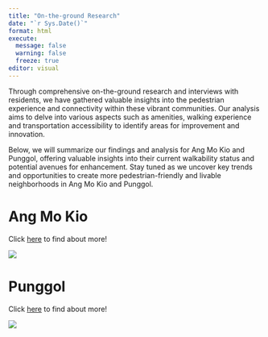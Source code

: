 ```yaml
---
title: "On-the-ground Research"
date: "`r Sys.Date()`"
format: html
execute: 
  message: false
  warning: false
  freeze: true
editor: visual
---
```


Through comprehensive on-the-ground research and interviews with residents, we have gathered valuable insights into the pedestrian experience and connectivity within these vibrant communities. Our analysis aims to delve into various aspects such as amenities, walking experience and transportation accessibility to identify areas for improvement and innovation.

Below, we will summarize our findings and analysis for Ang Mo Kio and Punggol, offering valuable insights into their current walkability status and potential avenues for enhancement. Stay tuned as we uncover key trends and opportunities to create more pedestrian-friendly and livable neighborhoods in Ang Mo Kio and Punggol.

# Ang Mo Kio 

Click [here](AMK.html) to find about more!

![](amk.jpg){fig-align="center"}

# Punggol

Click [here](PG.html) to find about more!

![](our-towns-punggol-3.png){fig-align="center"}
